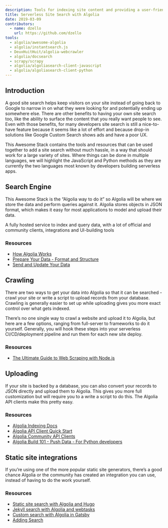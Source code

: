 ```yaml
---
description: Tools for indexing site content and providing a user-friendly search interface, no servers required.
title: Serverless Site Search with Algolia
date: 2019-03-09
contributors:
  - name: dzello
    url: https://github.com/dzello
tools:
  - algolia/awesome-algolia
  - algolia/instantsearch.js
  - DeuxHuitHuit/algolia-webcrawler
  - algolia/docsearch
  - scrapy/scrapy
  - algolia/algoliasearch-client-javascript
  - algolia/algoliasearch-client-python
---
```


## Introduction

A good site search helps keep visitors on your site instead of going back to Google to narrow in on what they were looking for and potentially ending up somewhere else. There are other benefits to having your own site search too, like the ability to surface the content that you really want people to see. Even with those benefits, for many developers site search is still a nice-to-have feature because it seems like a lot of effort and because drop-in solutions like Google Custom Search shows ads and have a poor UX.

This Awesome Stack contains the tools and resources that can be used together to add a site search without much hassle, in a way that should work for a large variety of sites. Where things can be done in multiple languages, we will highlight the JavaScript and Python methods as they are currently the two languages most known by developers building serverless apps.

## Search Engine

This Awesome Stack is the “Algolia way to do it” so Algolia will be where we store the data and perform queries against it. Algolia stores objects in JSON format, which makes it easy for most applications to model and upload their data.

<Category>
  <Tool name="algolia/awesome-algolia" {...props}>
    A fully hosted service to index and query data, with a lot of official and community clients, integrations and UI-building tools
  </Tool>
</Category>

### Resources

- [How Algolia Works](https://www.algolia.com/doc/guides/getting-started/how-algolia-works/)
- [Prepare Your Data - Format and Structure](https://www.algolia.com/doc/guides/sending-and-managing-data/prepare-your-data/)
- [Send and Update Your Data](https://www.algolia.com/doc/guides/sending-and-managing-data/send-and-update-your-data/)

## Crawling

There are two ways to get your data into Algolia so that it can be searched - crawl your site or write a script to upload records from your database. Crawling is generally easier to set up while uploading gives you more exact control over what gets indexed.

There’s no one single way to crawl a website and upload it to Algolia, but here are a few options, ranging from full-server to frameworks to do it yourself. Generally, you will hook these steps into your serverless CI/CD/deployment pipeline and run them for each new site deploy.

<Category>
  <Tool name="DeuxHuitHuit/algolia-webcrawler" {...props}></Tool>
  <Tool name="algolia/docsearch" {...props}></Tool>
  <Tool name="scrapy/scrapy" {...props}></Tool>
</Category>

### Resources

- [The Ultimate Guide to Web Scraping with Node.js](https://medium.freecodecamp.org/the-ultimate-guide-to-web-scraping-with-node-js-daa2027dcd3)


## Uploading

If your site is backed by a database, you can also convert your records to JSON directly and upload them to Algolia. This gives you more full customization but will require you to a write a script to do this. The Algolia API clients make this pretty easy.

<Category>
  <Tool name="algolia/algoliasearch-client-javascript" {...props}></Tool>
  <Tool name="algolia/algoliasearch-client-python" {...props}></Tool>
</Category>

### Resources

- [Algolia Indexing Docs](https://www.algolia.com/doc/api-client/methods/indexing/)
- [Algolia API Client Quick Start](https://www.algolia.com/doc/guides/getting-started/quick-start/tutorials/quick-start-with-the-api-client/javascript/)
- [Algolia Community API Clients](https://community.algolia.com/#apiclients)
- [Algolia Build 101 - Push Data - For Python developers](https://www.youtube.com/watch?v=mIo4EHKXFM8)

## Static site integrations

If you’re using one of the more popular static site generators, there’s a good chance Algolia or the community has created an integration you can use, instead of having to do the work yourself.

### Resources

- [Static site search with Algolia and Hugo](https://forestry.io/blog/search-with-algolia-in-hugo/)
- [Jekyll search with Algolia and webtasks](https://forestry.io/blog/search-with-algolia-in-jekyll/)
- [Custom search with Algolia in Gatsby](https://janosh.io/blog/gatsby-algolia-search)
- [Adding Search](https://www.gatsbyjs.org/docs/adding-search/)
